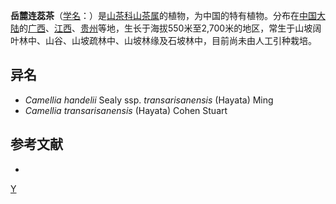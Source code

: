 {{Speciesbox 
| taxon = Camellia handelii
| authority =  Sealy
}}

'''岳麓连蕊茶'''（[[学名|学名]]：{{lang|la|''Camellia handelii''}}）是[[山茶科|山茶科]][[山茶属|山茶属]]的植物，为中国的特有植物。分布在[[中国大陆|中国大陆]]的[[广西|广西]]、[[江西|江西]]、[[贵州|贵州]]等地，生长于海拔550米至2,700米的地区，常生于山坡阔叶林中、山谷、山坡疏林中、山坡林缘及石坡林中，目前尚未由人工引种栽培。

== 异名 ==
* ''Camellia handelii'' Sealy ssp. ''transarisanensis'' (Hayata) Ming
* ''Camellia transarisanensis'' (Hayata) Cohen Stuart

== 参考文献 ==
<div class="references-small">
* {{cite web| url =http://www.bioinfo.cn/db05/KmzwSpecies.php?action=view&id=22193| title =岳麓连蕊茶| work =《中国高等植物数据库全库》| publisher =中国科学院微生物研究所| author =昆明植物研究所| accessdate =2009-02-25| deadurl =yes| archiveurl =https://web.archive.org/web/20160305000259/http://www.bioinfo.cn/db05/KmzwSpecies.php?action=view&id=22193| archivedate =2016-03-05}}
</div>
{{Taxonbar|from=Q15231320}}

[[Category:山茶属|Y]]


{{植物小作品}}